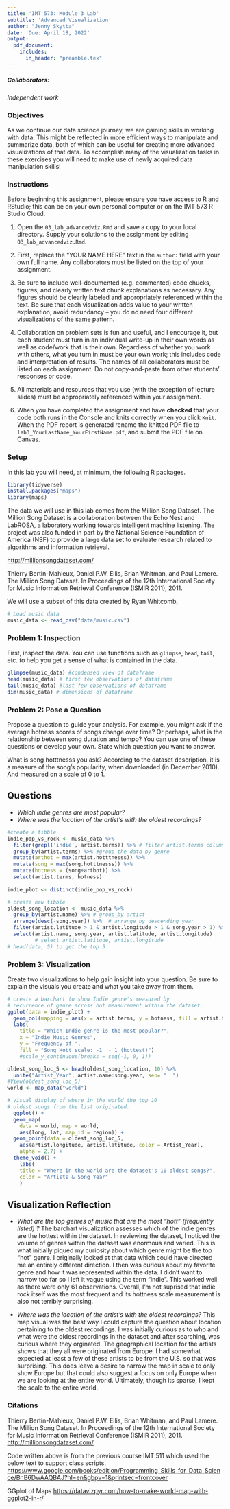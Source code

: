 ```yaml
---
title: 'IMT 573: Module 3 Lab'
subtitle: 'Advanced Visualization'
author: "Jenny Skytta"
date: 'Due: April 18, 2022'
output: 
  pdf_document:
    includes:
      in_header: "preamble.tex"
---
```


<!-- This syntax can be used to add comments to a markdown file that are ignored during knitting process. -->
##### Collaborators: 

_Independent work_

### Objectives

As we continue our data science journey, we are gaining skills in working with data. This might be reflected in more efficient ways to manipulate and summarize data, both of which can be useful for creating more advanced visualizations of that data. To accomplish many of the visualization tasks in these exercises you will need to make use of newly acquired data manipulation skills!

### Instructions

Before beginning this assignment, please ensure you have access to R and RStudio; this can be on your own personal computer or on the IMT 573 R Studio Cloud. 

1. Open the `03_lab_advancedviz.Rmd` and save a copy to your local directory. Supply your solutions to the assignment by editing `03_lab_advancedviz.Rmd`. 

2. First, replace the "YOUR NAME HERE" text in the `author:` field with your own full name. Any collaborators must be listed on the top of your assignment. 

3. Be sure to include well-documented (e.g. commented) code chucks, figures, and clearly written text chunk explanations as necessary. Any figures should be clearly labeled and appropriately referenced within the text. Be sure that each visualization adds value to your written explanation; avoid redundancy -- you do no need four different visualizations of the same pattern.

4.  Collaboration on problem sets is fun and useful, and I encourage it, but each student must turn in an individual write-up in their own words as well as code/work that is their own.  Regardless of whether you work with others, what you turn in must be your own work; this includes code and interpretation of results. The names of all collaborators must be listed on each assignment. Do not copy-and-paste from other students' responses or code.

5. All materials and resources that you use (with the exception of lecture slides) must be appropriately referenced within your assignment.  

6. When you have completed the assignment and have **checked** that your code both runs in the Console and knits correctly when you click `Knit`. When the PDF report is generated rename the knitted PDF file to `lab3_YourLastName_YourFirstName.pdf`, and submit the PDF file on Canvas.

### Setup

In this lab you will need, at minimum, the following R packages.

```r

library(tidyverse) 
install.packages("maps")
library(maps)

```

The data we will use in this lab comes from the Million Song Dataset. The Million Song Dataset is a collaboration between the Echo Nest and LabROSA, a laboratory working towards intelligent machine listening. The project was also funded in part by the National Science Foundation of America (NSF) to provide a large data set to evaluate research related to algorithms and information retrieval. 

[http://millionsongdataset.com/](You can find out more information about the dataset here.)

Thierry Bertin-Mahieux, Daniel P.W. Ellis, Brian Whitman, and Paul Lamere. The Million Song Dataset. In Proceedings of the 12th International Society for Music Information Retrieval Conference (ISMIR 2011), 2011.

We will use a subset of this data created by Ryan Whitcomb, \tt{rwhit94@vt.edu}, which contains data on 10,000 songs.  The data contains standard information about the songs such as artist name, title, and year released. Additionally, the data contains more advanced information; for example, the length of the song, how many musical bars long the song is, and how long the fade in to the song was.

```r
# Load music data
music_data <- read_csv("data/music.csv")
```

### Problem 1: Inspection 

First, inspect the data. You can use functions such as `glimpse`, `head`, `tail`, etc. to help you get a sense of what is contained in the data. 
```r

glimpse(music_data) #condensed view of dataframe
head(music_data) # first few observations of dataframe
tail(music_data) #last few observations of dataframe
dim(music_data) # dimensions of dataframe 

```


### Problem 2: Pose a Question

Propose a question to guide your analysis. For example, you might ask if the average hotness scores of songs change over time? Or perhaps, what is the relationship between song duration and tempo? You can use one of these questions or develop your own. State which question you want to answer.

What is song hotttnesss you ask? According to the dataset description, it is a measure of the song's popularity, when downloaded (in December 2010). And measured on a scale of 0 to 1.	

## Questions 

- _Which indie genres are most popular?_
- _Where was the location of the artist's with the oldest recordings?_

```r

#create a tibble
indie_pop_vs_rock <- music_data %>% 
  filter(grepl('indie', artist.terms)) %>% # filter artist.terms column for "indie"
  group_by(artist.terms) %>% #group the data by genre
  mutate(arthot = max(artist.hotttnesss)) %>% 
  mutate(song = max(song.hotttnesss)) %>% 
  mutate(hotness = (song+arthot)) %>% 
  select(artist.terms, hotness)
  
indie_plot <- distinct(indie_pop_vs_rock)

# create new tibble
oldest_song_location <- music_data %>% 
  group_by(artist.name) %>% # group_by artist 
  arrange(desc(-song.year)) %>%  # arrange by descending year
  filter(artist.latitude > 1 & artist.longitude > 1 & song.year > 1) %>% #filter to remove 0 values
  select(artist.name, song.year, artist.latitude, artist.longitude)
         # select artist.latitude, artist.longitude 
# head(data, 5) to get the top 5
```


### Problem 3: Visualization

Create two visualizations to help gain insight into your question. Be sure to explain the visuals you create and what you take away from them.  
```r

# create a barchart to show Indie genre's measured by 
# recurrence of genre across hot measurement within the dataset.
ggplot(data = indie_plot) + 
  geom_col(mapping = aes(x = artist.terms, y = hotness, fill = artist.terms)) +
  labs(
    title = "Which Indie genre is the most popular?",
    x = "Indie Music Genres",
    y = "Frequency of ",
    fill = "Song Hott scale: -1  - 1 (hottest)")  
    #scale_y_continuous(breaks = seq(-1, 0, 1))

oldest_song_loc_5 <- head(oldest_song_location, 10) %>% 
  unite("Artist_Year", artist.name:song.year, sep= "  ")
#View(oldest_song_loc_5)
world <- map_data("world")

# Visual display of where in the world the top 10 
# oldest songs from the list originated. 
  ggplot() +
  geom_map(
    data = world, map = world,
    aes(long, lat, map_id = region)) +
  geom_point(data = oldest_song_loc_5,
    aes(artist.longitude, artist.latitude, color = Artist_Year),
    alpha = 2.7) +
  theme_void() +
    labs(
    title = "Where in the world are the dataset's 10 oldest songs?",
    color = "Artists & Song Year"
    )

```
## Visualization Reflection

- _What are the top genres of music that are the most "hott" (frequently listed) ?_
The barchart visualization assesses which of the indie genres are the hottest within the dataset.  In reviewing the dataset, I noticed the volume of genres within the dataset was enormous and varied. This is what initially piqued my curiosity about which genre might be the top "hot" genre.  I originally looked at that data which could have directed me an entirely different direction. I then was curious about my favorite genre and how it was represented within the data.  I didn't want to narrow too far so I left it vague using the term "indie".  This worked well as there were only 61 observations.  Overall, I'm not suprised that indie rock itself was the most frequent and its hottness scale measurement is also not terribly surprising.  

- _Where was the location of the artist's with the oldest recordings?_
This map visual was the best way I could capture the question about location pertaining to the oldest recordings.  I was initially curious as to who and what were the oldest recordings in the dataset and after searching, was curious where they orginated. The geographical location for the artists shows that they all were originated from Europe.  I had somewhat expected at least a few of these artists to be from the U.S. so that was surprising. This does leave a desire to narrow the map in scale to only show Europe but that could also suggest a focus on only Europe when we are looking at the entire world. Ultimately, though its sparse, I kept the scale to the entire world. 

### Citations

Thierry Bertin-Mahieux, Daniel P.W. Ellis, Brian Whitman, and Paul Lamere.  The Million Song Dataset. In Proceedings of the 12th International Society for Music Information Retrieval Conference (ISMIR 2011), 2011.
<http://millionsongdataset.com/>

Code written above is from the previous course IMT 511 which used the below text to support class scripts.
<https://www.google.com/books/edition/Programming_Skills_for_Data_Science/BnB6DwAAQBAJ?hl=en&gbpv=1&printsec=frontcover> 

GGplot of Maps <https://datavizpyr.com/how-to-make-world-map-with-ggplot2-in-r/> 
